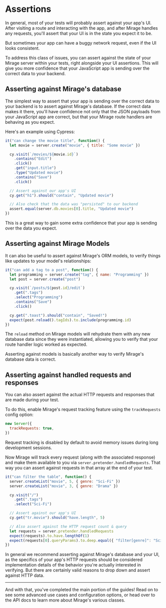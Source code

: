 # Assertions

In general, most of your tests will probably assert against your app's UI. After visiting a route and interacting with the app, and after Mirage handles any requests, you'll assert that your UI is in the state you expect it to be.

But sometimes your app can have a buggy network request, even if the UI looks consistent.

To address this class of issues, you can assert against the state of your Mirage server within your tests, right alongside your UI assertions. This will give you more confidence that your JavaScript app is sending over the correct data to your backend.

## Asserting against Mirage's database

The simplest way to assert that your app is sending over the correct data to your backend is to assert against Mirage's database. If the correct data makes it there, you'll have confidence not only that the JSON payloads from your JavaScript app are correct, but that your Mirage route handlers are behaving as you expect.

Here's an example using Cypress:

```js
it("can change the movie title", function() {
  let movie = server.create("movie", { title: "Some movie" })

  cy.visit(`/movies/${movie.id}`)
    .contains("Edit")
    .click()
    .get("input.title")
    .type("Updated movie")
    .contains("Save")
    .click()

  // Assert against our app's UI
  cy.get("h1").should("contain", "Updated movie")

  // Also check that the data was "persisted" to our backend
  assert.equal(server.db.movies[0].title, "Updated movie")
})
```

This is a great way to gain some extra confidence that your app is sending over the data you expect.

## Asserting against Mirage Models

It can also be useful to assert against Mirage's ORM models, to verify things like updates to your model's relationships:

```js
it("can add a tag to a post", function() {
  let programming = server.create("tag", { name: "Programming" })
  let post = server.create("post")

  cy.visit(`/posts/${post.id}/edit`)
    .get(".tags")
    .select("Programming")
    .contains("Save")
    .click()

  cy.get(".toast").should("contain", "Saved!")
  expect(post.reload().tagIds).to.include(programming.id)
})
```

The `reload` method on Mirage models will rehydrate them with any new database data since they were instantiated, allowing you to verify that your route handler logic worked as expected.

Asserting against models is basically another way to verify Mirage's database data is correct.

## Asserting against handled requests and responses

You can also assert against the actual HTTP requests and responses that are made during your test.

To do this, enable Mirage's request tracking feature using the `trackRequests` config option:

```js
new Server({
  trackRequests: true,
})
```

Request tracking is disabled by default to avoid memory issues during long development sessions.

Now Mirage will track every request (along with the associated response) and make them available to you via `server.pretender.handledRequests`. That way you can assert against requests in that array at the end of your test.

```js
it("can filter the table", function() {
  server.createList("movie", 5, { genre: "Sci-Fi" })
  server.createList("movie", 3, { genre: "Drama" })

  cy.visit("/")
    .get(".tags")
    .select("Sci-Fi")

  // Assert against our app's UI
  cy.get("tr.movie").should("have.length", 5)

  // Also assert against the HTTP request count & query
  let requests = server.pretender.handledRequests
  expect(requests).to.have.lengthOf(1)
  expect(requests[0].queryParams).to.deep.equal({ "filter[genre]": "Sci-Fi" })
})
```

In general we recommend asserting against Mirage's database and your UI, as the specifics of your app's HTTP requests should be considered implementation details of the behavior you're actually interested in verifying. But there are certainly valid reasons to drop down and assert against HTTP data.

---

And with that, you've completed the main portion of the guides! Read on to see some advanced use cases and configuration options, or head over to the API docs to learn more about Mirage's various classes.

